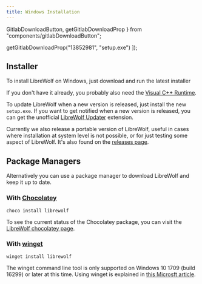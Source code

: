 ```yaml
---
title: Windows Installation
---
```


  GitlabDownloadButton,
  getGitlabDownloadProp
} from "components/gitlabDownloadButton";

  getGitlabDownloadProp("13852981", "setup.exe")
]);

<InstallationHeader />

## Installer

To install LibreWolf on Windows, just download and run the latest installer

<GitlabDownloadButton projectId="13852981" />

If you don't have it already, you probably also need the
[Visual C++ Runtime](https://docs.microsoft.com/en-US/cpp/windows/latest-supported-vc-redist?view=msvc-160#visual-studio-2015-2017-2019-and-2022).

To update LibreWolf when a new version is released, just install the new
`setup.exe`. If you want to get notified when a new version is released, you can
get the unofficial
[LibreWolf Updater](https://addons.mozilla.org/en-US/firefox/addon/librewolf-updater/)
extension.

Currently we also release a portable version of LibreWolf, useful in cases where
installation at system level is not possible, or for just testing some aspect of
LibreWolf. It's also found on the
[releases page](https://gitlab.com/librewolf-community/browser/windows/-/releases).

## Package Managers

Alternatively you can use a package manager to download LibreWolf and keep it up
to date.

### With [Chocolatey](https://chocolatey.org/)

```
choco install librewolf
```

To see the current status of the Chocolatey package, you can visit the
[LibreWolf chocolatey page](https://community.chocolatey.org/packages/librewolf).

### With [winget](https://github.com/microsoft/winget-cli)

```
winget install librewolf
```

The winget command line tool is only supported on Windows 10 1709 (build 16299)
or later at this time. Using winget is explained in
[this Microsft article](https://docs.microsoft.com/en-us/windows/package-manager/winget/#production-recommended).
